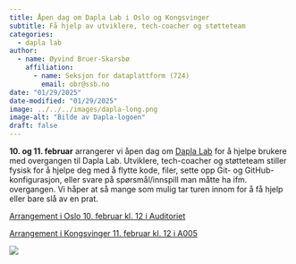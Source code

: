 ```yaml
---
title: Åpen dag om Dapla Lab i Oslo og Kongsvinger
subtitle: Få hjelp av utviklere, tech-coacher og støtteteam
categories:
  - dapla lab
author:
  - name: Øyvind Bruer-Skarsbø
    affiliation: 
      - name: Seksjon for dataplattform (724)
        email: obr@ssb.no
date: "01/29/2025"
date-modified: "01/29/2025"
image: ../../../images/dapla-long.png
image-alt: "Bilde av Dapla-logoen"
draft: false
---
```


**10\. og 11. februar** arrangerer vi åpen dag om [Dapla Lab](../../../statistikkere/dapla-lab.qmd) for å hjelpe brukere med overgangen til Dapla Lab. Utviklere, tech-coacher og støtteteam stiller fysisk for å hjelpe deg med å flytte kode, filer, sette opp Git- og GitHub-konfigurasjon, eller svare på spørsmål/innspill man måtte ha ifm. overgangen. Vi håper at så mange som mulig tar turen innom for å få hjelp eller bare slå av en prat. 

[Arrangement i Oslo 10. februar kl. 12 i Auditoriet](https://ssbno.sharepoint.com/sites/byraanettet/_layouts/15/Event.aspx?ListGuid=a0801a90-f230-4501-b2bb-a1182a162a94&ItemId=1380)

[Arrangement i Kongsvinger 11. februar kl. 12 i A005](https://ssbno.sharepoint.com/sites/byraanettet/_layouts/15/Event.aspx?ListGuid=a0801a90-f230-4501-b2bb-a1182a162a94&ItemId=1381)

![](../../../images/dapla-lab-landing.png)
